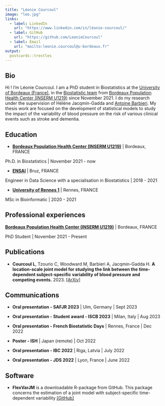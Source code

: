 ```yaml
---
title: "Léonie Courcoul"
image: "leo.jpg"
links:
  - label: LinkedIn
    url: "https://www.linkedin.com/in/léonie-courcoul/"
  - label: GitHub
    url: "https://github.com/LeonieCourcoul"
  - label: Email
    url: "mailto:leonie.courcoul@u-bordeaux.fr"
output:
  postcards::trestles
---
```


## Bio

Hi ! I'm Léonie Courcoul. I am a PhD student in Biostatistics at the [University of Bordeaux (France)](https://www.u-bordeaux.fr/), in the [Biostatistic team](https://www.bordeaux-population-health.center/les-equipes/biostatistique/) from [Bordeaux Population Health Center (INSERM U1219)](https://www.bordeaux-population-health.center/en/) since November 2021. I do my research under the supervision of Hélène Jacqmin-Gadda and [Antoine Barbieri](https://antoinebarbieri.netlify.app/). My thesis work are focused on the development of statistical models to study the impact of the variability of blood pressure on the risk of various clinical events such as stroke and dementia.

## Education

* [**Bordeaux Population Health Center (INSERM U1219)**](https://www.bordeaux-population-health.center/en/) \| Bordeaux, FRANCE

Ph.D. in Biostatistics \| November 2021 - now

* [**ENSAI**](https://ensai.fr/en/) \| Bruz, FRANCE

Engineer in Data Science with a specialisation in Biostatistics \| 2018 - 2021

* [**University of Rennes 1**](https://formations.univ-rennes.fr/master-mention-bio-informatique-parcours-informatique-pour-la-biologie-et-la-sante-ibisa) \| Rennes, FRANCE

MSc in Bioinformatic \| 2020 - 2021

## Professional experiences

[**Bordeaux Population Health Center (INSERM U1219)**](https://www.bordeaux-population-health.center/en/) \| Bordeaux, FRANCE

PhD Student \| November 2021 - Present

## Publications

-   **Courcoul L**, Tzourio C, Woodward M, Barbieri A, Jacqmin-Gadda H. **A location-scale joint model for studying the link between the time-dependent subject-specific variability of blood pressure and competing events.** 2023. [[ArXiv]](https://arxiv.org/abs/2306.16785)

## Communications

-   **Oral presentation - SAFJR 2023** \| Ulm, Germany \| Sept 2023

-   **Oral presentation - Student award - ISCB 2023** \| Milan, Italy \| Aug 2023

-   **Oral presentation - French Biostatistic Days** \| Rennes, France \| Dec 2022

-   **Poster - ISH** \| Japan (remote) \| Oct 2022

-   **Oral presentation - IBC 2022** \| Riga, Latvia \| July 2022

-   **Oral presentation - JDS 2022** \| Lyon, France \| June 2022

## Software

-   **FlexVarJM** is a downloadable R-package from GitHub. This package concerns the estimation of a joint model with subject-specific time-dependent variability [[GitHub]](https://github.com/LeonieCourcoul/FlexVarJM)
